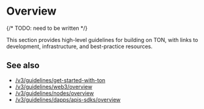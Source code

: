 
# Overview

{/* TODO: need to be written */}

This section provides high-level guidelines for building on TON, with links to development, infrastructure, and best-practice resources.

## See also

- [/v3/guidelines/get-started-with-ton](/v3/guidelines/get-started-with-ton)
- [/v3/guidelines/web3/overview](/v3/guidelines/web3/overview)
- [/v3/guidelines/nodes/overview](/v3/guidelines/nodes/overview)
- [/v3/guidelines/dapps/apis-sdks/overview](/v3/guidelines/dapps/apis-sdks/overview)
<Feedback />
